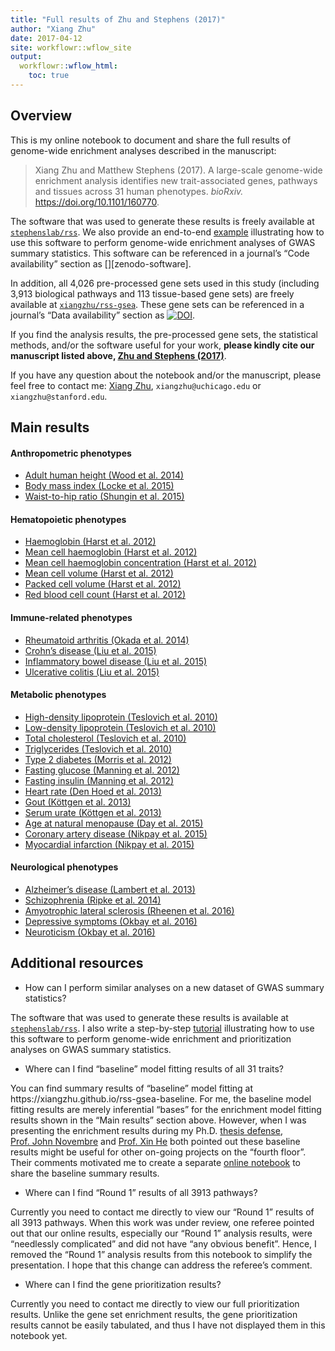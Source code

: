 ```yaml
---
title: "Full results of Zhu and Stephens (2017)"
author: "Xiang Zhu"
date: 2017-04-12
site: workflowr::wflow_site
output:
  workflowr::wflow_html:
    toc: true
---
```


[`stephenslab/rss`]: https://github.com/stephenslab/rss/tree/master/src_vb 
[zenodo-geneset]: https://zenodo.org/badge/latestdoi/55633948
[`xiangzhu/rss-gsea`]: https://github.com/xiangzhu/rss-gsea/tree/master/data

## Overview

This is my online notebook to document and share the full results
of genome-wide enrichment analyses described in the manuscript:

> Xiang Zhu and Matthew Stephens (2017).
> A large-scale genome-wide enrichment analysis identifies new
> trait-associated genes, pathways and tissues across 31 human phenotypes.
> *bioRxiv.* [https://doi.org/10.1101/160770](https://doi.org/10.1101/160770).

The software that was used to generate these results is freely available at [`stephenslab/rss`][].
We also provide an end-to-end [example](http://stephenslab.github.io/rss/Example-5)
illustrating how to use this software to perform
genome-wide enrichment analyses of GWAS summary statistics.
This software can be referenced in a journal's "Code availability" section
as [][zenodo-software].

In addition, all 4,026 pre-processed gene sets used in this study
(including 3,913 biological pathways and 113 tissue-based gene sets)
are freely available at [`xiangzhu/rss-gsea`][].
These gene sets can be referenced in a journal's "Data availability" section
as [![DOI](https://zenodo.org/badge/55633948.svg)][zenodo-geneset].

If you find the analysis results, the pre-processed gene sets,
the statistical methods, and/or the software useful for your work,
**please kindly cite our manuscript listed above,
[Zhu and Stephens (2017)](https://doi.org/10.1101/160770)**.

If you have any question about the notebook and/or the manuscript,
please feel free to contact me: [Xiang Zhu](https://github.com/xiangzhu),
`xiangzhu@uchicago.edu` or `xiangzhu@stanford.edu`.

## Main results

#### Anthropometric phenotypes

- [Adult human height (Wood et al. 2014)](height_2014.html)
- [Body mass index (Locke et al. 2015)](bmi_2015.html)
- [Waist-to-hip ratio (Shungin et al. 2015)](waist_2015.html)

#### Hematopoietic phenotypes

- [Haemoglobin (Harst et al. 2012)](hb_2012.html)
- [Mean cell haemoglobin (Harst et al. 2012)](mch_2012.html)
- [Mean cell haemoglobin concentration (Harst et al. 2012)](mchc_2012.html)
- [Mean cell volume (Harst et al. 2012)](mcv_2012.html)
- [Packed cell volume (Harst et al. 2012)](pcv_2012.html)
- [Red blood cell count (Harst et al. 2012)](rbc_2012.html)

#### Immune-related phenotypes

- [Rheumatoid arthritis (Okada et al. 2014)](ra_2014.html)
- [Crohn's disease (Liu et al. 2015)](cd_2015.html)
- [Inflammatory bowel disease (Liu et al. 2015)](ibd_2015.html)
- [Ulcerative colitis (Liu et al. 2015)](uc_2015.html)

#### Metabolic phenotypes

- [High-density lipoprotein (Teslovich et al. 2010)](hdl_2010.html)
- [Low-density lipoprotein (Teslovich et al. 2010)](ldl_2010.html)
- [Total cholesterol (Teslovich et al. 2010)](tc_2010.html)
- [Triglycerides (Teslovich et al. 2010)](tg_2010.html)
- [Type 2 diabetes (Morris et al. 2012)](t2d_2012.html)
- [Fasting glucose (Manning et al. 2012)](fg_2012.html)
- [Fasting insulin (Manning et al. 2012)](fi_2012.html)
- [Heart rate (Den Hoed et al. 2013)](hr_2013.html)
- [Gout (Köttgen et al. 2013)](gout_2013.html)
- [Serum urate (Köttgen et al. 2013)](urate_2013.html)
- [Age at natural menopause (Day et al. 2015)](anm_2015.html)
- [Coronary artery disease (Nikpay et al. 2015)](cad_2015.html)
- [Myocardial infarction (Nikpay et al. 2015)](mi_2015.html)

#### Neurological phenotypes

- [Alzheimer's disease (Lambert et al. 2013)](load_2013.html)
- [Schizophrenia (Ripke et al. 2014)](scz_2014.html)
- [Amyotrophic lateral sclerosis (Rheenen et al. 2016)](als_2016.html)
- [Depressive symptoms (Okbay et al. 2016)](ds_2016.html)
- [Neuroticism (Okbay et al. 2016)](neu_2016.html)

## Additional resources

- How can I perform similar analyses on a new dataset of GWAS summary statistics?

The software that was used to generate these results is available at [`stephenslab/rss`][].
I also write a step-by-step [tutorial](http://stephenslab.github.io/rss/Example-5)
illustrating how to use this software to perform genome-wide enrichment
and prioritization analyses on GWAS summary statistics.

- Where can I find "baseline" model fitting results of all 31 traits?

You can find summary results of "baseline" model fitting at
https://xiangzhu.github.io/rss-gsea-baseline.
For me, the baseline model fitting results are merely inferential "bases" for the
enrichment model fitting results shown in the "Main results" section above.
However, when I was presenting the enrichment results during my Ph.D.
[thesis defense](http://www.stat.uchicago.edu/~xiangzhu/THESIS_20170630.html),
[Prof. John Novembre](http://jnpopgen.org/) and
[Prof. Xin He](http://xinhelab.org/) both pointed out these baseline results
might be useful for other on-going projects on the "fourth floor".
Their comments motivated me to create a separate
[online notebook](https://xiangzhu.github.io/rss-gsea-baseline)
to share the baseline summary results.

- Where can I find "Round 1" results of all 3913 pathways?

Currently you need to contact me directly to view our "Round 1" results of all 3913 pathways.
When this work was under review, one referee pointed out that our online results, especially our
"Round 1" analysis results, were "needlessly complicated" and did not have "any obvious benefit".
Hence, I removed the "Round 1" analysis results from this notebook to simplify the presentation.
I hope that this change can address the referee's comment.

- Where can I find the gene prioritization results?

Currently you need to contact me directly to view our full prioritization results. 
Unlike the gene set enrichment results, the gene prioritization results
cannot be easily tabulated, and thus I have not displayed them in this notebook yet.
